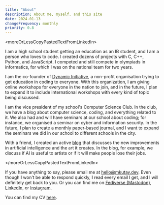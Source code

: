 ```yaml
---
title: "About"
description: About me, myself, and this site
date: 2024-01-13
changeFrequency: monthly
priority: 0.8
---
```


\<moreOrLessCopyPastedTextFromLinkedIn\>

I am a high school student getting an education as an IB student, and I am a person who loves to code. I created dozens of projects with C, C++, Python, and JavaScript. I competed and still compete in olympiads in informatics, for which I was on the national team for two years.

I am the co-founder of [Dynamic Initiative](https://dynamicini.org), a non-profit organisation trying to get education in coding to everyone. With this organization, I am giving online workshops for everyone in the nation to join, and in the future, I plan to expand it to include international workshops with every kind of topic being discussed.

I am the vice president of my school's Computer Science Club. In the club, we have a blog about computer science, coding, and everything related to it. We also had and will have seminars at our school about coding; for instance, we organised a seminar on cyber and information security. In the future, I plan to create a monthly paper-based journal, and I want to expand the seminars we did in our school to different schools in the city.

With a friend, I created an active [blog](https://cookieblog.net) that discusses the new improvements in artificial intelligence and the art it creates. In the blog, for example, we discuss if AI is useful to artists or if it will make people lose their jobs.

\</moreOrLessCopyPastedTextFromLinkedIn\>

If you have anything to say, please email me at [hello@mkutay.dev](mailto:hello@mkutay.dev). Even though I won't be able to respond quickly, I read every email I get, and I will definitely get back to you. Or you can find me on [Fediverse (Mastodon)](https://social.vivaldi.net/@kutay), [LinkedIn](https://www.linkedin.com/in/mehmet-kutay-bozkurt-6837b7241/), 
or [Instagram](https://www.instagram.com/mkutayboz/).

You can find my CV [here](/assets/pdfs/mehmet-kutay-bozkurt.pdf).